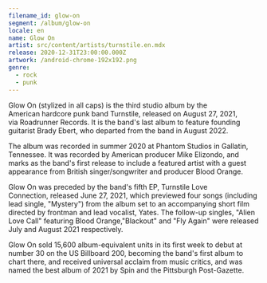 ```yaml
---
filename_id: glow-on
segment: /album/glow-on
locale: en
name: Glow On
artist: src/content/artists/turnstile.en.mdx
release: 2020-12-31T23:00:00.000Z
artwork: /android-chrome-192x192.png
genre:
  - rock
  - punk
---
```


Glow On (stylized in all caps) is the third studio album by the American hardcore punk band Turnstile, released on August 27, 2021, via Roadrunner Records. It is the band's last album to feature founding guitarist Brady Ebert, who departed from the band in August 2022.

The album was recorded in summer 2020 at Phantom Studios in Gallatin, Tennessee. It was recorded by American producer Mike Elizondo, and marks as the band's first release to include a featured artist with a guest appearance from British singer/songwriter and producer Blood Orange.

Glow On was preceded by the band's fifth EP, Turnstile Love Connection, released June 27, 2021, which previewed four songs (including lead single, "Mystery") from the album set to an accompanying short film directed by frontman and lead vocalist, Yates. The follow-up singles, "Alien Love Call" featuring Blood Orange,"Blackout" and "Fly Again" were released July and August 2021 respectively.

Glow On sold 15,600 album-equivalent units in its first week to debut at number 30 on the US Billboard 200, becoming the band's first album to chart there, and received universal acclaim from music critics, and was named the best album of 2021 by Spin and the Pittsburgh Post-Gazette.

